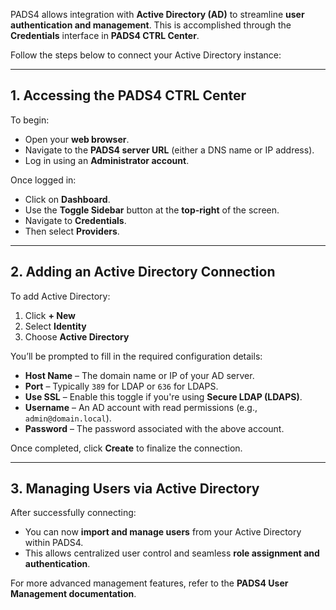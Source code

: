 PADS4 allows integration with **Active Directory (AD)** to streamline **user authentication and management**. This is accomplished through the **Credentials** interface in **PADS4 CTRL Center**.

Follow the steps below to connect your Active Directory instance:

---

## **1. Accessing the PADS4 CTRL Center**

To begin:

* Open your **web browser**.
* Navigate to the **PADS4 server URL** (either a DNS name or IP address).
* Log in using an **Administrator account**.

Once logged in:

* Click on **Dashboard**.
* Use the **Toggle Sidebar** button at the **top-right** of the screen.
* Navigate to **Credentials**.
* Then select **Providers**.

---

## **2. Adding an Active Directory Connection**

To add Active Directory:

1. Click **+ New**
2. Select **Identity**
3. Choose **Active Directory**

You’ll be prompted to fill in the required configuration details:

* **Host Name** – The domain name or IP of your AD server.
* **Port** – Typically `389` for LDAP or `636` for LDAPS.
* **Use SSL** – Enable this toggle if you're using **Secure LDAP (LDAPS)**.
* **Username** – An AD account with read permissions (e.g., `admin@domain.local`).
* **Password** – The password associated with the above account.

Once completed, click **Create** to finalize the connection.

---

## **3. Managing Users via Active Directory**

After successfully connecting:

* You can now **import and manage users** from your Active Directory within PADS4.
* This allows centralized user control and seamless **role assignment and authentication**.

For more advanced management features, refer to the **PADS4 User Management documentation**.

